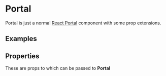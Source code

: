 
# Portal

Portal is just a normal [React Portal](https://reactjs.org/docs/portals.html)
component with some prop extensions.

## Examples

<Example />

## Properties

These are props to which can be passed to **Portal**

<Props />
